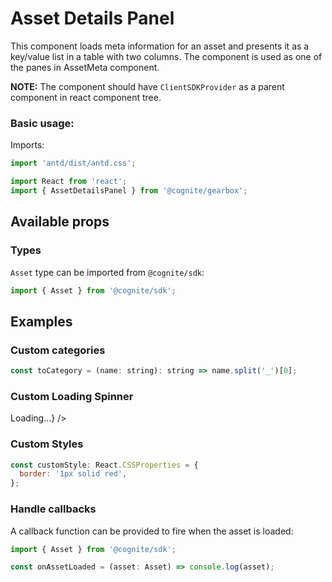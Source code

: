 
<Meta title="Assets/AssetDetailsPanel" decorators={decorators} />

# Asset Details Panel

This component loads meta information for an asset and presents it as a key/value list in a table with two columns.
The component is used as one of the panes in AssetMeta component.

**NOTE:** The component should have `ClientSDKProvider` as a parent component in react component tree.

### Basic usage:

Imports:

```jsx
import 'antd/dist/antd.css';

import React from 'react';
import { AssetDetailsPanel } from '@cognite/gearbox';
```

<Preview>
  <Story name="Basic Usage">
    <AssetDetailsPanel assetId={4518112062673878} />
  </Story>
</Preview>

## Available props

<Props of={ComponentProps} />

### Types

`Asset` type can be imported from `@cognite/sdk`:

```js
import { Asset } from '@cognite/sdk';
```
## Examples

### Custom categories

```jsx
const toCategory = (name: string): string => name.split('_')[0];
```

<Preview>
  <Story name="Custom categories">
    <AssetDetailsPanel
      assetId={4650652196144007}
      toCategory={toCategory}
      categoryPriorityList={['SOURCE']}
    />
  </Story>
</Preview>

### Custom Loading Spinner

<Preview>
  <Story name="Custom Loading Spinner ">
    <AssetDetailsPanel
      assetId={4650652196144007}
      customSpinner={<div>Loading...</div>}
    />
  </Story>
</Preview>

### Custom Styles

```jsx
const customStyle: React.CSSProperties = {
  border: '1px solid red',
};
```
<Preview>
  <Story name="Custom Styles">
    <AssetDetailsPanel
      assetId={4650652196144007}
      styles={customStyle}
    />
  </Story>
</Preview>

### Handle callbacks

A callback function can be provided to fire when the asset is loaded:

```jsx
import { Asset } from '@cognite/sdk';

const onAssetLoaded = (asset: Asset) => console.log(asset);
```

<Preview>
  <Story name="Load Callback">
    <AssetDetailsPanel
      assetId={4650652196144007}
      onAssetLoaded={onAssetLoaded}
    />
  </Story>
</Preview>
